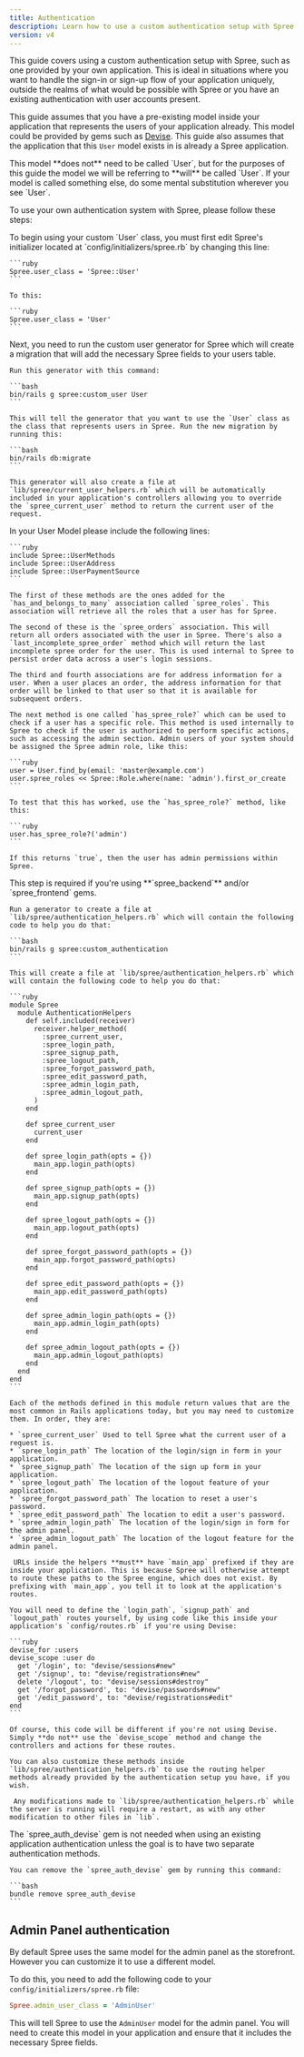 ```yaml
---
title: Authentication
description: Learn how to use a custom authentication setup with Spree
version: v4
---
```


This guide covers using a custom authentication setup with Spree, such as one provided by your own application. This is ideal in situations where you want to handle the sign-in or sign-up flow of your application uniquely, outside the realms of what would be possible with Spree or you have an existing authentication with user accounts present.

This guide assumes that you have a pre-existing model inside your application that represents the users of your application already. This model could be provided by gems such as [Devise](https://github.com/plataformatec/devise). This guide also assumes that the application that this `User` model exists in is already a Spree application.

<Note>
This model **does not** need to be called `User`, but for the purposes of this guide the model we will be referring to **will** be called `User`. If your model is called something else, do some mental substitution wherever you see `User`.
</Note>

To use your own authentication system with Spree, please follow these steps:

<AccordionGroup>
  <Accordion title="1. Change the Spree.user_class">
    To begin using your custom `User` class, you must first edit Spree's initializer located at `config/initializers/spree.rb` by changing this line:

    ```ruby
    Spree.user_class = 'Spree::User'
    ```

    To this:

    ```ruby
    Spree.user_class = 'User'
    ```
  </Accordion>

  <Accordion title="2. Update User model">
    Next, you need to run the custom user generator for Spree which will create a migration that will add the necessary Spree fields to your users table.

    Run this generator with this command:

    ```bash
    bin/rails g spree:custom_user User
    ```

    This will tell the generator that you want to use the `User` class as the class that represents users in Spree. Run the new migration by running this:

    ```bash
    bin/rails db:migrate
    ```

    This generator will also create a file at `lib/spree/current_user_helpers.rb` which will be automatically included in your application's controllers allowing you to override the `spree_current_user` method to return the current user of the request.
  </Accordion>
  <Accordion title="3. Include User concerns in your User model">
    In your User Model please include the following lines:

    ```ruby
    include Spree::UserMethods
    include Spree::UserAddress
    include Spree::UserPaymentSource
    ```

    The first of these methods are the ones added for the `has_and_belongs_to_many` association called `spree_roles`. This association will retrieve all the roles that a user has for Spree.

    The second of these is the `spree_orders` association. This will return all orders associated with the user in Spree. There's also a `last_incomplete_spree_order` method which will return the last incomplete spree order for the user. This is used internal to Spree to persist order data across a user's login sessions.

    The third and fourth associations are for address information for a user. When a user places an order, the address information for that order will be linked to that user so that it is available for subsequent orders.

    The next method is one called `has_spree_role?` which can be used to check if a user has a specific role. This method is used internally to Spree to check if the user is authorized to perform specific actions, such as accessing the admin section. Admin users of your system should be assigned the Spree admin role, like this:

    ```ruby
    user = User.find_by(email: 'master@example.com')
    user.spree_roles << Spree::Role.where(name: 'admin').first_or_create
    ```

    To test that this has worked, use the `has_spree_role?` method, like this:

    ```ruby
    user.has_spree_role?('admin')
    ```

    If this returns `true`, then the user has admin permissions within Spree.
  </Accordion>
  <Accordion title="4. Customize Spree Authentication Helpers (Optional)">
    <Note>
      This step is required if you're using **`spree_backend`** and/or `spree_frontend` gems.
    </Note>

    Run a generator to create a file at `lib/spree/authentication_helpers.rb` which will contain the following code to help you do that:

    ```bash
    bin/rails g spree:custom_authentication
    ```

    This will create a file at `lib/spree/authentication_helpers.rb` which will contain the following code to help you do that:

    ```ruby
    module Spree
      module AuthenticationHelpers
        def self.included(receiver)
          receiver.helper_method(
            :spree_current_user,
            :spree_login_path,
            :spree_signup_path,
            :spree_logout_path,
            :spree_forgot_password_path,
            :spree_edit_password_path,
            :spree_admin_login_path,
            :spree_admin_logout_path,
          )
        end

        def spree_current_user
          current_user
        end

        def spree_login_path(opts = {})
          main_app.login_path(opts)
        end

        def spree_signup_path(opts = {})
          main_app.signup_path(opts)
        end

        def spree_logout_path(opts = {})
          main_app.logout_path(opts)
        end

        def spree_forgot_password_path(opts = {})
          main_app.forgot_password_path(opts)
        end

        def spree_edit_password_path(opts = {})
          main_app.edit_password_path(opts)
        end

        def spree_admin_login_path(opts = {})
          main_app.admin_login_path(opts)
        end

        def spree_admin_logout_path(opts = {})
          main_app.admin_logout_path(opts)
        end
      end
    end
    ```

    Each of the methods defined in this module return values that are the most common in Rails applications today, but you may need to customize them. In order, they are:

    * `spree_current_user` Used to tell Spree what the current user of a request is.
    * `spree_login_path` The location of the login/sign in form in your application.
    * `spree_signup_path` The location of the sign up form in your application.
    * `spree_logout_path` The location of the logout feature of your application.
    * `spree_forgot_password_path` The location to reset a user's password.
    * `spree_edit_password_path` The location to edit a user's password.
    * `spree_admin_login_path` The location of the login/sign in form for the admin panel.
    * `spree_admin_logout_path` The location of the logout feature for the admin panel.

     URLs inside the helpers **must** have `main_app` prefixed if they are inside your application. This is because Spree will otherwise attempt to route these paths to the Spree engine, which does not exist. By prefixing with `main_app`, you tell it to look at the application's routes.

    You will need to define the `login_path`, `signup_path` and `logout_path` routes yourself, by using code like this inside your application's `config/routes.rb` if you're using Devise:

    ```ruby
    devise_for :users
    devise_scope :user do
      get '/login', to: "devise/sessions#new"
      get '/signup', to: "devise/registrations#new"
      delete '/logout', to: "devise/sessions#destroy"
      get '/forgot_password', to: "devise/passwords#new"
      get '/edit_password', to: "devise/registrations#edit"
    end
    ```

    Of course, this code will be different if you're not using Devise. Simply **do not** use the `devise_scope` method and change the controllers and actions for these routes.

    You can also customize these methods inside `lib/spree/authentication_helpers.rb` to use the routing helper methods already provided by the authentication setup you have, if you wish.

     Any modifications made to `lib/spree/authentication_helpers.rb` while the server is running will require a restart, as with any other modification to other files in `lib`.
  </Accordion>
  <Accordion title="5. Remove Auth Devise gem">
    The `spree_auth_devise` gem is not needed when using an existing application authentication unless the goal is to have two separate authentication methods.

    You can remove the `spree_auth_devise` gem by running this command:

    ```bash
    bundle remove spree_auth_devise
    ```
  </Accordion>
</AccordionGroup>

## Admin Panel authentication

By default Spree uses the same model for the admin panel as the storefront. However you can customize it to use a different model.

To do this, you need to add the following code to your `config/initializers/spree.rb` file:

```ruby
Spree.admin_user_class = 'AdminUser'
```

This will tell Spree to use the `AdminUser` model for the admin panel. You will need to create this model in your application and ensure that it includes the necessary Spree fields.
